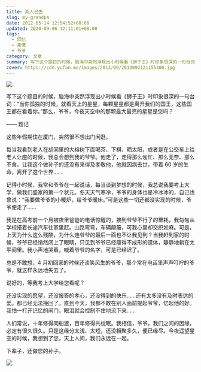 ```yaml
---
title: 斯人已去
slug: my-grandpa
date: 2012-05-14 12:54:52+08:00
updated: 2020-09-06 12:11:01+08:00
tags:
  - 回忆
  - 亲情
  - 爷爷
category: 文章
summary: 写下这个题目的时候，脑海中突然浮现出小时候看《狮子王》时印象很深的一句台词：“当你孤独的时候，就看天上的星星，每颗星星都是离开我们的国王，这些国王都在看着你。”那么，爷爷，今夜天空中的那颗最大最亮的星星是您吗？
cover: https://cdn.yufan.me/images/2013/09/2013092121155300.jpg
---
```


![](https://cdn.yufan.me/images/2013/01/2013011017463500.jpg)

<MusicPlayer id={27538413} />

写下这个题目的时候，脑海中突然浮现出小时候看《狮子王》时印象很深的一句台词：“当你孤独的时候，就看天上的星星，每颗星星都是离开我们的国王，这些国王都在看着你。”那么，爷爷，今夜天空中的那颗最大最亮的星星是您吗？

—— 题记

这些年假期住在厦门，突然很不想出门闲逛。

每当我看到老人在胡同里的大榕树下面喝茶、下棋、晒太阳，或者是在公交车上给老人让座的时候，我总会想到我的爷爷。他走了，走得那么匆忙、那么无奈、那么不舍。让我这个做孙子的还没有来得及孝敬他，他就因病去世，带着 60 岁的生命，离开了这个世界……

记得小时候，我常和爷爷在一起说话，每当谈到梦想的时候，我总说我要考上大学，做我们盛家的第一个状元。冬天天气寒冷，爷爷的身体也是冷冰冰的，自己也曾说：“我要做爷爷的小暖炉，给爷爷暖床。”可是这些一切还都没实现的时候，爷爷便走了……

我是在高考前一个月被夜里爸爸的电话惊醒的，接到爷爷不行了的噩耗，我匆匆从学校搭着长途汽车往家里赶。山路弯弯，车辆颠簸，可我心里却交织如麻。可是，上天为什么这么残酷，为什么连爷爷的最后一面也不让我见到？当我赶到家的时候，爷爷已经悄然闭上了眼睛，只见到爷爷已经瘦得不成形的遗体，静静地躺在太平间里。我小声地哭着，喊着爷爷的名字，可是已经迟了。

总是不敢想，4 月初回家的时候还谈笑风生的爷爷，那个常在电话里声声叮咛的爷爷，就这样永远地失去了。

说好的，等我考上大学给您看呢？

还没实现的愿望，还没报答的孝心，还没得到的快乐……还有太多没有及时表达的爱。都已经无法挽回了。直到今天，我都不敢在别人面前提起爷爷，忆起他的好。我怕一打开记忆的闸门，眼泪就会控制不住地流下来……

人们常说，十年修得同船渡，百年修得共枕眠。我相信，爷爷，我们之间的因缘，必定有很久很久。只是这缘分太浅、太短，还没相聚多久，便已缘尽。今夜遥望星空的时候，我想到了您，天上人间，我们永远在一起。

下辈子，还做您的孙子。

![](https://cdn.yufan.me/images/2013/01/2013010712171200.jpg)
